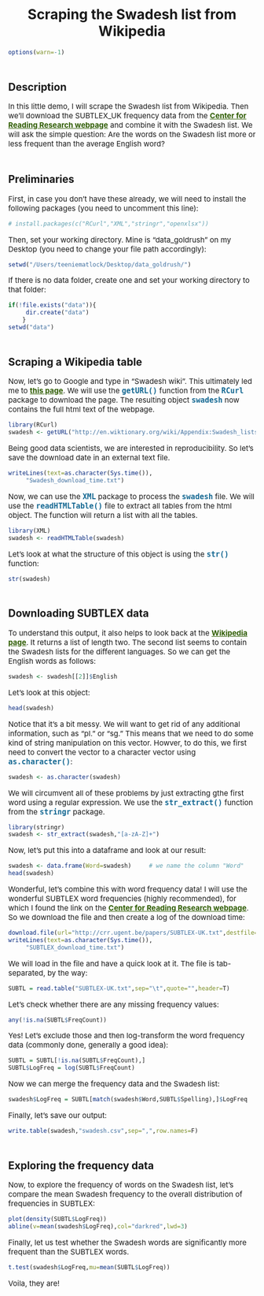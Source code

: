 <style type="text/css">
     body {width: 650px;
          margin: 0 auto;}
     h2 {margin-top: 50px;}
     p {font-size: 15px;}
     pre {margin-bottom: 40px;}
     strong { color: rgb(22, 105, 147);
          font-family: 'DejaVu Sans Mono',
          'Droid Sans Mono', 'Lucida Console', Consolas, 
          Monaco, monospace;}
     a {color: #2E5C00;font-weight: bold;}
     a:hover {color: #2E5C00;
          text-decoration: none;
          font-weight: bold;}
     a:visited {color: #2E5C00;
          text-decoration: none;
          font-weight: bold;}
     pre .literal {color: rgb(22, 105, 147);}
     pre .identifier {color: rgb(22, 105, 147);}
     pre .string {color: rgb(22, 105, 147);}
     pre .keyword {color: rgb(22, 105, 147);}
     pre .number {color: rgb(184, 138, 0);}
     h1 {text-align: center;}
</style>

Scraping the Swadesh list from Wikipedia
========================================================

```r
options(warn=-1)
```

## Description
In this little demo, I will scrape the Swadesh list from Wikipedia. Then we'll download the SUBTLEX_UK frequency data from the [Center for Reading Research webpage](http://crr.ugent.be/) and combine it with the Swadesh list. We will ask the simple question: Are the words on the Swadesh list more or less frequent than the average English word?

## Preliminaries
First, in case you don't have these already, we will need to install the following packages (you need to uncomment this line):    

```r
# install.packages(c("RCurl","XML","stringr","openxlsx"))
```

Then, set your working directory. Mine is "data_goldrush" on my Desktop (you need to change your file path accordingly):

```r
setwd("/Users/teeniematlock/Desktop/data_goldrush/")
```

If there is no data folder, create one and set your working directory to that folder:

```r
if(!file.exists("data")){
     dir.create("data")
	}
setwd("data")
```

## Scraping a Wikipedia table
Now, let's go to Google and type in "Swadesh wiki". This ultimately led me to [this page](http://en.wiktionary.org/wiki/Appendix:Swadesh_lists). We will use the **getURL()** function from the **RCurl** package to download the page. The resulting object **swadesh** now contains the full html text of the webpage.

```r
library(RCurl)
swadesh <- getURL("http://en.wiktionary.org/wiki/Appendix:Swadesh_lists")
```

Being good data scientists, we are interested in reproducibility. So let's save the download date in an external text file.

```r
writeLines(text=as.character(Sys.time()),
     "Swadesh_download_time.txt")
```

Now, we can use the **XML** package to process the **swadesh** file. We will use the **readHTMLTable()** file to extract all tables from the html object. The function will return a list with all the tables.

```r
library(XML)
swadesh <- readHTMLTable(swadesh)
```

Let's look at what the structure of this object is using the **str()** function:

```r
str(swadesh)
```

## Downloading SUBTLEX data
To understand this output, it also helps to look back at the [Wikipedia page](http://en.wiktionary.org/wiki/Appendix:Swadesh_lists). It returns a list of length two. The second list seems to contain the Swadesh lists for the different languages. So we can get the English words as follows:

```r
swadesh <- swadesh[[2]]$English
```

Let's look at this object:
```r
head(swadesh)
```
Notice that it's a bit messy. We will want to get rid of any additional information, such as "pl." or "sg." This means that we need to do some kind of string manipulation on this vector. Howver, to do this, we first need to convert the vector to a character vector using **as.character()**:

```r
swadesh <- as.character(swadesh)
```

We will circumvent all of these problems by just extracting gthe first word using a regular expression. We use the **str_extract()** function from the **stringr** package.
```r
library(stringr)
swadesh <- str_extract(swadesh,"[a-zA-Z]+")
```
Now, let's put this into a dataframe and look at our result:
```r
swadesh <- data.frame(Word=swadesh)     # we name the column "Word"
head(swadesh)
```

Wonderful, let's combine this with word frequency data! I will use the wonderful SUBTLEX word frequencies (highly recommended), for which I found the link on the  [Center for Reading Research webpage](http://crr.ugent.be/). So we download the file and then create a log of the download time:

```r
download.file(url="http://crr.ugent.be/papers/SUBTLEX-UK.txt",destfile="SUBTLEX-UK.txt",method="curl")
writeLines(text=as.character(Sys.time()),
     "SUBTLEX_download_time.txt")
```
We will load in the file and have a quick look at it. The file is tab-separated, by the way:
```r
SUBTL = read.table("SUBTLEX-UK.txt",sep="\t",quote="",header=T)
```
Let's check whether there are any missing frequency values:
```r
any(!is.na(SUBTL$FreqCount))
```
Yes! Let's exclude those and then log-transform the word frequency data (commonly done, generally a good idea):
```r
SUBTL = SUBTL[!is.na(SUBTL$FreqCount),]
SUBTL$LogFreq = log(SUBTL$FreqCount)
```
Now we can merge the frequency data and the Swadesh list:
```r
swadesh$LogFreq = SUBTL[match(swadesh$Word,SUBTL$Spelling),]$LogFreq
```

Finally, let's save our output:
```r
write.table(swadesh,"swadesh.csv",sep=",",row.names=F)
```


## Exploring the frequency data
Now, to explore the frequency of words on the Swadesh list, let's compare the mean Swadesh frequency to the overall distribution of frequencies in SUBTLEX:

```r
plot(density(SUBTL$LogFreq))
abline(v=mean(swadesh$LogFreq),col="darkred",lwd=3)
```

Finally, let us test whether the Swadesh words are significantly more frequent than the SUBTLEX words.
```r
t.test(swadesh$LogFreq,mu=mean(SUBTL$LogFreq))
```
Voila, they are!

<br><br><br><br><br><br>
